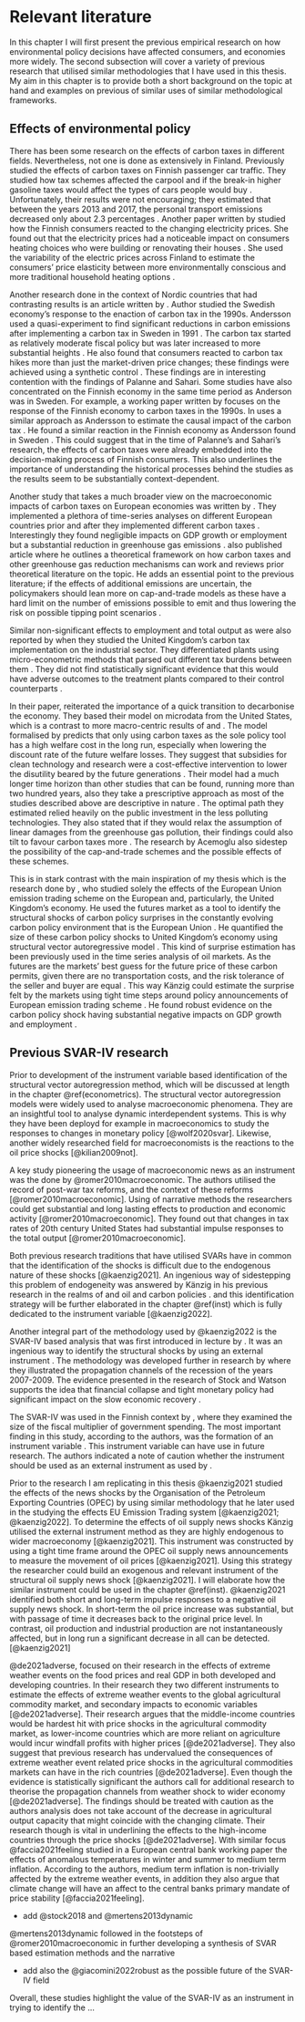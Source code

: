 # Relevant literature {#rellit}

In this chapter I will first present the previous empirical research on how environmental policy decisions have affected consumers, and economies more widely. The second subsection will cover a variety of previous research that utilised similar methodologies that I have used in this thesis. My aim in this chapter is to provide both a short background on the topic at hand and examples on previous of similar uses of similar methodological frameworks.

## Effects of environmental policy {#effects}

There has been some research on the effects of carbon taxes in different fields. Nevertheless, not one is done as extensively in Finland. Previously \citet{palanne2021} studied the effects of carbon taxes on Finnish passenger car traffic. They studied how tax schemes affected the carpool and if the break-in higher gasoline taxes would affect the types of cars people would buy \citep{palanne2021}. Unfortunately, their results were not encouraging; they estimated that between the years 2013 and 2017, the personal transport emissions decreased only about 2.3 percentages \citep{palanne2021}. Another paper written by \citet{sahari2019} studied how the Finnish consumers reacted to the changing electricity prices. She found out that the electricity prices had a noticeable impact on consumers heating choices who were building or renovating their houses \citep{sahari2019}. She used the variability of the electric prices across Finland to estimate the consumers' price elasticity between more environmentally conscious and more traditional household heating options \citep{sahari2019}. 

Another research done in the context of Nordic countries that had contrasting results is an article written by \citet{andersson2019}. Author studied the Swedish economy’s response to the enaction of carbon tax in the 1990s. Andersson used a quasi-experiment to find significant reductions in carbon emissions after implementing a carbon tax in Sweden in 1991 \citep{andersson2019}. The carbon tax started as relatively moderate fiscal policy but was later increased to more substantial heights \citep{andersson2019}. He also found that consumers reacted to carbon tax hikes more than just the market-driven price changes; these findings were achieved using a synthetic control \citep{andersson2019}. These findings are in interesting contention with the findings of Palanne and Sahari. Some studies have also concentrated on the Finnish economy in the same time period as Anderson was in Sweden. For example, a working paper written by \citet{elbaum2021} focuses on the response of the Finnish economy to carbon taxes in the 1990s. In  uses a similar approach as Andersson to estimate the causal impact of the carbon tax \citep{elbaum2021}. He found a similar reaction in the Finnish economy as Andersson found in Sweden \citep{elbaum2021}. This could suggest that in the time of Palanne's and Sahari's research, the effects of carbon taxes were already embedded into the decision-making process of Finnish consumers. This also underlines the importance of understanding the historical processes behind the studies as the results seem to be substantially context-dependent.

Another study that takes a much broader view on the macroeconomic impacts of carbon taxes on European economies was written by \citet{metcalf2020}. They implemented a plethora of time-series analyses on different European countries prior and after they implemented different carbon taxes \citep{metcalf2020}. Interestingly they found negligible impacts on GDP growth or employment but a substantial reduction in greenhouse gas emissions \citep{metcalf2020}. \citet{metcalf2021} also published article where he outlines a theoretical framework on how carbon taxes and other greenhouse gas reduction mechanisms can work and reviews prior theoretical literature on the topic. He adds an essential point to the previous literature; if the effects of additional emissions are uncertain, the policymakers should lean more on cap-and-trade models as these have a hard limit on the number of emissions possible to emit and thus lowering the risk on possible tipping point scenarios \citep{metcalf2021}. 

Similar non-significant effects to employment and total output as \citet{metcalf2020} were also reported by \citet{martin2014} when they studied the United Kingdom’s carbon tax implementation on the industrial sector. They differentiated plants using micro-econometric methods that parsed out different tax burdens between them \citep{martin2014}. They did not find statistically significant evidence that this would have adverse outcomes to the treatment plants compared to their control counterparts \citep{martin2014}.

In their paper, \citet{acemoglu2016} reiterated the importance of a quick transition to decarbonise the economy. They based their model on microdata from the United States, which is a contrast to more macro-centric results of \citet{metcalf2020} and \citet{andersson2019}. The model formalised by \citeauthor{acemoglu2016} predicts that only using carbon taxes as the sole policy tool has a high welfare cost in the long run, especially when lowering the discount rate of the future welfare losses. They suggest that subsidies for clean technology and research were a cost-effective intervention to lower the disutility beared by the future generations \citep{acemoglu2016}. Their model had a much longer time horizon than other studies that can be found, running more than two hundred years, also they take a prescriptive approach as most of the studies described above are descriptive in nature \citep{acemoglu2016}. The optimal path they estimated relied heavily on the public investment in the less polluting technologies. They also stated that if they would relax the assumption of linear damages from the greenhouse gas pollution, their findings could also tilt to favour carbon taxes more \citep{acemoglu2016}. The research by Acemoglu also sidestep the possibility of the cap-and-trade schemes and the possible effects of these schemes.

This is in stark contrast with the main inspiration of my thesis which is the research done by \citet{kaenzig2022}, who studied solely the effects of the European Union emission trading scheme on the European and, particularly, the United Kingdom’s economy. He used the futures market as a tool to identify the structural shocks of carbon policy surprises in the constantly evolving carbon policy environment that is the European Union \citep{kaenzig2022}. He quantified the size of these carbon policy shocks to United Kingdom’s economy using structural vector autoregressive model \citep{kaenzig2022}. This kind of surprise estimation has been previously used in the time series analysis of oil markets.  As the futures are the markets' best guess for the future price of these carbon permits, given there are no transportation costs, and the risk tolerance of the seller and buyer are equal \citep{nakamura2018}. This way Känzig could estimate the surprise felt by the markets using tight time steps around policy announcements of European emission trading scheme \citep{kaenzig2022}. He found robust evidence on the carbon policy shock having substantial negative impacts on GDP growth and employment \citep{kaenzig2022}.

## Previous SVAR-IV research {#prevsvar}

Prior to development of the instrument variable based identification of the structural vector autoregression method, which will be discussed at length in the chapter \@ref(econometrics). The structural vector autoregression models were widely used to analyse macroeconomic phenomena. They are an insightful tool to analyse dynamic interdependent systems. This is why they have been deployd for example in macroeconomics to study the responses to changes in monetary policy [@wolf2020svar]. Likewise, another widely researched field for macroeconomists is the reactions to the oil price shocks [@kilian2009not].

A key study pioneering the usage of macroeconomic news as an instrument was the done by @romer2010macroeconomic. The authors utilised the record of post-war tax reforms, and the context of these reforms [@romer2010macroeconomic]. Using of narrative methods the researchers could get substantial and long lasting  effects to production and economic activity [@romer2010macroeconomic]. They found out that changes in tax rates of $20\text{th}$ century United States had substantial impulse responses to the total output [@romer2010macroeconomic].      

Both previous research traditions that have utilised SVARs have in common that the identification of the shocks is difficult due to the endogenous nature of these shocks [@kaenzig2021]. An ingenious way of sidestepping this problem of endogeneity was answered by Känzig in his previous research in the realms of and oil and carbon policies \citep{kaenzig2022,kaenzig2021}. and this identification strategy will be further elaborated in the chapter \@ref(inst) which is fully dedicated to the instrument variable [@kaenzig2022].

Another integral part of the methodology used by @kaenzig2022 is the SVAR-IV based analysis that was first introduced in lecture by \citet{stock2008s}. It was an ingenious way to identify the structural shocks by using an external instrument \citep{stock2008s}. The methodology was developed further in research by \citet{stock2012disentangling} where they illustrated the propagation channels of the recession of the years 2007-2009. The evidence presented in the research of Stock and Watson supports the idea that financial collapse and tight monetary policy had significant impact on the slow economic recovery \citep{stock2012disentangling}.

The SVAR-IV was used in the Finnish context by \citet{keranen2020identification}, where they examined the size of the fiscal multiplier of government spending. The most important finding in this study, according to the authors, was the formation of an instrument variable \citep{keranen2020identification}. This instrument variable can have use in future research. The authors indicated a note of caution whether the instrument should be used as an external instrument as used by \citet{stock2008s,stock2012disentangling} \citep{keranen2020identification}.

Prior to the research I am replicating in this thesis @kaenzig2021 studied the effects of the news shocks by the Organisation of the Petroleum Exporting Countries (OPEC) by using similar methodology that he later used in the studying the effects EU Emission Trading system [@kaenzig2021; @kaenzig2022]. To determine the effects of oil supply news shocks Känzig utilised the external instrument method as they are highly endogenous to wider macroeconomy [@kaenzig2021]. This instrument was constructed by using a tight time frame around the OPEC oil supply news announcements to measure the movement of oil prices [@kaenzig2021]. Using this strategy the researcher could build an exogenous and relevant instrument of the structural oil supply news shock [@kaenzig2021]. I will elaborate how the similar instrument could be used in the chapter \@ref(inst). @kaenzig2021 identified both short and long-term impulse responses to a negative oil supply news shock. In short-term the oil price increase was substantial, but with passage of time it decreases back to the original price level. In contrast, oil production and industrial production are not instantaneously affected, but in long run a significant decrease in all can be detected. [@kaenzig2021]

@de2021adverse, focused on their research in the effects of extreme weather events on the food prices and real GDP in both developed and developing countries. In their research they two different instruments to estimate the effects of extreme weather events to the global agricultural commodity market, and secondary impacts to economic variables [@de2021adverse]. Their research argues that the middle-income countries would be hardest hit with price shocks in the agricultural commodity market, as lower-income countries which are more reliant on agriculture would incur windfall profits with higher prices [@de2021adverse]. They also suggest that previous research has undervalued the consequences of extreme weather event related price shocks in the agricultural commodities markets can have in the rich countries [@de2021adverse]. Even though the evidence is statistically significant the authors call for additional research to theorise the propagation channels from weather shock to wider economy [@de2021adverse]. The findings should be treated with caution as the authors analysis does not take account of the decrease in agricultural output capacity that might coincide with the changing climate. Their research though is vital in underlining the effects to the high-income countries through the price shocks [@de2021adverse]. With similar focus @faccia2021feeling studied in a European central bank working paper the effects of anomalous temperatures in winter and summer to medium term inflation. According to the authors, medium term inflation is non-trivially affected by the extreme weather events, in addition they also argue that climate change will have an affect to the central banks primary mandate of price stability [@faccia2021feeling].


 - add @stock2018 and @mertens2013dynamic

@mertens2013dynamic followed in the footsteps of @romer2010macroeconomic in further developing a synthesis of SVAR based estimation methods and the narrative 

 - add also the @giacomini2022robust as the possible future of the SVAR-IV field

Overall, these studies highlight the value of the SVAR-IV as an instrument in trying to identify the $\dots$ 

\newpage